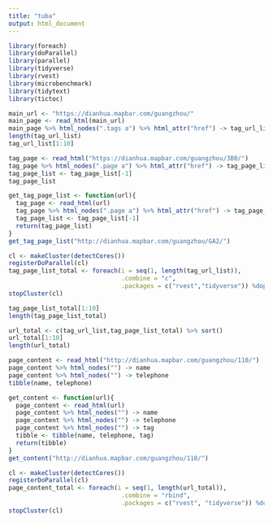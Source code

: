 ---
title: "tuba"
output: html_document
---

```{r}
library(foreach)
library(doParallel)
library(parallel)
library(tidyverse)
library(rvest)
library(microbenchmark)
library(tidytext)
library(tictoc)
```

```{r 所有类别的主url}
main_url <- "https://dianhua.mapbar.com/guangzhou/"
main_page <- read_html(main_url)
main_page %>% html_nodes(".tags a") %>% html_attr("href") -> tag_url_list
length(tag_url_list)
tag_url_list[1:10]
```

```{r 各类别分页列表抓取}
tag_page <- read_html("https://dianhua.mapbar.com/guangzhou/3B0/")
tag_page %>% html_nodes(".page a") %>% html_attr("href") -> tag_page_list
tag_page_list <- tag_page_list[-1]
tag_page_list
```

```{r 各类别分页列表抓取函数}
get_tag_page_list <- function(url){
  tag_page <- read_html(url)
  tag_page %>% html_nodes(".page a") %>% html_attr("href") -> tag_page_list
  tag_page_list <- tag_page_list[-1]
  return(tag_page_list)
}
get_tag_page_list("http://dianhua.mapbar.com/guangzhou/GA2/")
```

```{r 爬取所有分页}
cl <- makeCluster(detectCores())
registerDoParallel(cl)
tag_page_list_total <- foreach(i = seq(1, length(tag_url_list)), 
                               .combine = "c",
                               .packages = c("rvest","tidyverse")) %dopar% get_tag_page_list(tag_url_list[i])
stopCluster(cl)
```

```{r}
tag_page_list_total[1:10]
length(tag_page_list_total)
```

```{r 合并两部分列表}
url_total <- c(tag_url_list,tag_page_list_total) %>% sort()
url_total[1:10]
length(url_total)
```

```{r 爬取页面内容}
page_content <- read_html("http://dianhua.mapbar.com/guangzhou/110/")
page_content %>% html_nodes("") -> name
page_content %>% html_nodes("") -> telephone
tibble(name, telephone)
```


```{r 爬取页面内容函数}
get_content <- function(url){
  page_content <- read_html(url)
  page_content %>% html_nodes("") -> name
  page_content %>% html_nodes("") -> telephone
  page_content %>% html_nodes("") -> tag
  tibble <- tibble(name, telephone, tag)
  return(tibble)
}
get_content("http://dianhua.mapbar.com/guangzhou/110/")
```

```{r 循环爬取所有内容}
cl <- makeCluster(detectCores())
registerDoParallel(cl)
page_content_total <- foreach(i = seq(1, length(url_total)), 
                               .combine = "rbind",
                               .packages = c("rvest", "tidyverse")) %dopar% get_content(url_total[i])
stopCluster(cl)
```

